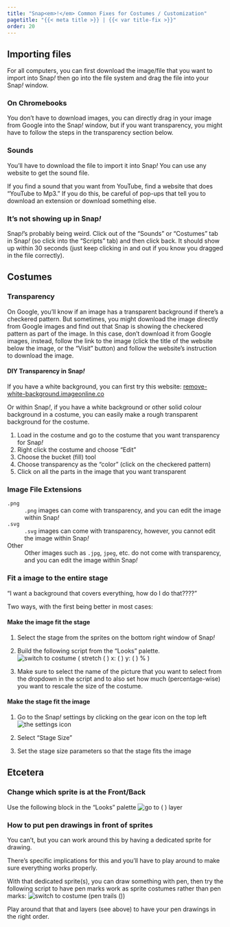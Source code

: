 ```yaml
---
title: "Snap<em>!</em> Common Fixes for Costumes / Customization"
pagetitle: "{{< meta title >}} | {{< var title-fix >}}"
order: 20
---
```


## Importing files

For all computers, you can first download the image/file that you want to import into Snap<em>!</em> then go into the file system and drag the file into your Snap<em>!</em> window.

### On Chromebooks

You don't have to download images, you can directly drag in your image from Google into the Snap<em>!</em> window, but if you want transparency, you might have to follow the steps in the transparency section below.

### Sounds

You'll have to download the file to import it into Snap<em>!</em> You can use any website to get the sound file.

If you find a sound that you want from YouTube, find a website that does "YouTube to Mp3." If you do this, be careful of pop-ups that tell you to download an extension or download something else.

### It's not showing up in Snap<em>!</em>

Snap<em>!</em>'s probably being weird. Click out of the "Sounds" or "Costumes" tab in Snap<em>!</em> (so click into the "Scripts" tab) and then click back. It should show up within 30 seconds (just keep clicking in and out if you know you dragged in the file correctly).

## Costumes

### Transparency

On Google, you'll know if an image has a transparent background if there's a checkered pattern. But sometimes, you might download the image directly from Google images and find out that Snap is showing the checkered pattern as part of the image. In this case, don't download it from Google images, instead, follow the link to the image (click the title of the website below the image, or the "Visit" button) and follow the website's instruction to download the image.

#### DIY Transparency in Snap<em>!</em>

If you have a white background, you can first try this website: [remove-white-background.imageonline.co](https://remove-white-background.imageonline.co/)

Or within Snap<em>!</em>, if you have a white background or other solid colour background in a costume, you can easily make a rough transparent background for the costume.

1. Load in the costume and go to the costume that you want transparency for Snap<em>!</em>
2. Right click the costume and choose "Edit"
3. Choose the bucket (fill) tool
4. Choose transparency as the "color" (click on the checkered pattern)
5. Click on all the parts in the image that you want transparent

### Image File Extensions

`.png`
: `.png` images can come with transparency, and you can edit the image within Snap<em>!</em>

`.svg`
: `.svg` images can come with transparency, however, you cannot edit the image within Snap<em>!</em>

Other
: Other images such as `.jpg`, `jpeg`, etc. do not come with transparency, and you can edit the image within Snap<em>!</em>

### Fit a image to the entire stage

"I want a background that covers everything, how do I do that????"

Two ways, with the first being better in most cases:

#### Make the image fit the stage

1. Select the stage from the sprites on the bottom right window of Snap<em>!</em>

2. Build the following script from the "Looks" palette. ![switch to costume ( stretch ( )  x: ( ) y: ( ) % )](/img/blocks/rescale-costume.png)

3. Make sure to select the name of the picture that you want to select from the dropdown in the script and to also set how much (percentage-wise) you want to rescale the size of the costume.

#### Make the stage fit the image

1. Go to the Snap<em>!</em> settings by clicking on the gear icon on the top left ![the settings icon](/img/sys/settings.png)

2. Select "Stage Size"

3. Set the stage size parameters so that the stage fits the image

## Etcetera 

### Change which sprite is at the Front/Back

Use the following block in the "Looks" palette ![go to ( ) layer](/img/blocks/go-to-layer.png)

### How to put pen drawings in front of sprites

You can't, but you can work around this by having a dedicated sprite for drawing.

There's specific implications for this and you'll have to play around to make sure everything works properly.

With that dedicated sprite(s), you can draw something with pen, then try the following script to have pen marks work as sprite costumes rather than pen marks: ![switch to costume (pen trails ()) ](/img/blocks/switch-to-pen-trails.png)

Play around that that and layers (see above) to have your pen drawings in the right order.